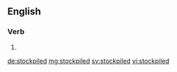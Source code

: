 ==English==

===Verb===
{{head|en}}

# {{en-past of|stockpile}}

[[de:stockpiled]]
[[mg:stockpiled]]
[[sv:stockpiled]]
[[vi:stockpiled]]